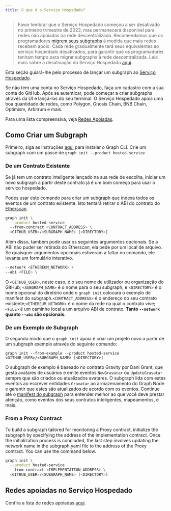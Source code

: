 ```yaml
---
title: O que é o Serviço Hospedado?
---
```


> Favor lembrar que o Serviço Hospedado começou a ser desativado no primeiro trimestre de 2023, mas permanecerá disponível para redes não apoiadas na rede descentralizada. Recomendamos que os programadores [migrem seus subgraphs](/cookbook/upgrading-a-subgraph) à medida que mais redes recebem apoio. Cada rede gradualmente terá seus equivalentes ao serviço hospedado desativados, para garantir que os programadores tenham tempo para migrar subgraphs à rede descentralizada. Leia mais sobre a desativação do Serviço Hospedado [aqui](https://thegraph.com/blog/sunsetting-hosted-service).

Esta seção guiará-lhe pelo processo de lançar um subgraph ao [Serviço Hospedado](https://thegraph.com/hosted-service/).

Se não tem uma conta no Serviço Hospedado, faça um cadastro com a sua conta do GitHub. Após se autenticar, pode começar a criar subgraphs através da UI e lançá-los do seu terminal. O Serviço Hospedado apoia uma boa quantidade de redes, como Polygon, Gnosis Chain, BNB Chain, Optimism, Arbitrum e mais.

Para uma lista compreensiva, veja [Redes Apoiadas](/developing/supported-networks/#hosted-service).

## Como Criar um Subgraph

Primeiro, siga as instruções [aqui](/developing/defining-a-subgraph) para instalar o Graph CLI. Crie um subgraph com um passe de `graph init --product hosted-service`

### De um Contrato Existente

Se já tem um contrato inteligente lançado na sua rede de escolha, iniciar um novo subgraph a partir deste contrato já é um bom começo para usar o serviço hospedado.

Podes usar este comando para criar um subgraph que indexa todos os eventos de um contrato existente. Isto tentará retirar o ABI do contrato do [Etherscan](https://etherscan.io/).

```sh
graph init \
  --product hosted-service
  --from-contract <CONTRACT_ADDRESS> \
  <GITHUB_USER>/<SUBGRAPH_NAME> [<DIRECTORY>]
```

Além disso, também pode usar os seguintes argumentos opcionais. Se a ABI não puder ser retirada do Etherscan, ela pede por um local de arquivo. Se quaisquer argumentos opcionais estiveram a faltar no comando, ele levanta um formulário interativo.

```sh
--network <ETHEREUM_NETWORK> \
--abi <FILE> \
```

O `<GITHUB_USER>`, neste caso, é o seu nome de utilizador ou organização do GitHub; `<SUBGRAPH_NAME>` é o nome para o seu subgraph; e `<DIRECTORY>` é o nome opcional do diretório onde o `graph init` colocará o exemplo de manifest do subgraph.`<CONTRACT_ADDRESS>` é o endereço do seu contrato existente;`<ETHEREUM_NETWORK>` é o nome da rede na qual o contrato vive; `<FILE>` é um caminho local a um arquivo ABI de contrato. **Tanto `--network` quanto `--abi` são opcionais.**

### De um Exemplo de Subgraph

O segundo modo que o `graph init` apoia é criar um projeto novo a partir de um subgraph exemplo através do seguinte comando:

```
graph init --from-example --product hosted-service <GITHUB_USER>/<SUBGRAPH_NAME> [<DIRECTORY>]
```

O subgraph de exemplo é baseado no contrato Gravity por Dani Grant, que gesta avatares de usuários e emite eventos `NewGravatar` ou `UpdateGravatar` sempre que são criados ou atualizados avatares. O subgraph lida com estes eventos ao escrever entidades `Gravatar` ao armazenamento do Graph Node e garantir que estes são atualizados de acordo com os eventos. Continue até o [manifest do subgraph](/developing/creating-a-subgraph#the-subgraph-manifest) para entender melhor ao que você deve prestar atenção, como eventos dos seus contratos inteligentes, mapeamentos, e mais.


### From a Proxy Contract

To build a subgraph tailored for monitoring a Proxy contract, initialize the subgraph by specifying the address of the implementation contract. Once the initialization process is concluded, the last step involves updating the network name in the subgraph.yaml file to the address of the Proxy contract. You can use the command below.

```sh
graph init \
  --product hosted-service
  --from-contract <IMPLEMENTATION_ADDRESS> \
  <GITHUB_USER>/<SUBGRAPH_NAME> [<DIRECTORY>]
```

## Redes apoiadas no Serviço Hospedado

Confira a lista de redes apoiadas [aqui](/developing/supported-networks).
